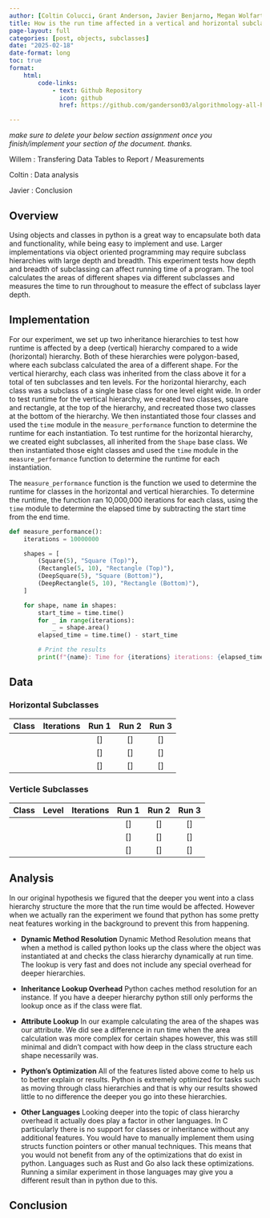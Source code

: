 ```yaml
---
author: [Coltin Colucci, Grant Anderson, Javier Benjarno, Megan Wolfarth, Willem Bennett]
title: How is the run time affected in a vertical and horizontal subclassing hierarchy?
page-layout: full
categories: [post, objects, subclasses]
date: "2025-02-18"
date-format: long
toc: true
format:
    html:
        code-links:    
            - text: Github Repository
              icon: github
              href: https://github.com/ganderson03/algorithmology-all-hands-object-subclassing

---
```


*make sure to delete your below section assignment once you finish/implement your section of the document. thanks.*

Willem : Transfering Data Tables to Report / Measurements

Coltin : Data analysis

Javier : Conclusion


## Overview

Using objects and classes in python is a great way to encapsulate both data and functionality, while being easy to implement and use. Larger implementations via object oriented programming may require subclass hierarchies with large depth and breadth. This experiment tests how depth and breadth of subclassing can affect running time of a program. The tool calculates the areas of different shapes via different subclasses and measures the time to run throughout to measure the effect of subclass layer depth. 

## Implementation

For our experiment, we set up two inheritance hierarchies to test how runtime is affected by a deep (vertical) hierarchy compared to a wide (horizontal) hierarchy. Both of these hierarchies were polygon-based, where each subclass calculated the area of a different shape. For the vertical hierarchy, each class was inherited from the class above it for a total of ten subclasses and ten levels. For the horizontal hierarchy, each class was a subclass of a single base class for one level eight wide. In order to test runtime for the vertical hierarchy, we created two classes, square and rectangle, at the top of the hierarchy, and recreated those two classes at the bottom of the hierarchy. We then instantiated those four classes and used the `time` module in the `measure_performance` function to determine the runtime for each instantiation. To test runtime for the horizontal hierarchy, we created eight subclasses, all inherited from the `Shape` base class. We then instantiated those eight classes and used the `time` module in the `measure_performance` function to determine the runtime for each instantiation.

The `measure_performance` function is the function we used to determine the runtime for classes in the horizontal and vertical hierarchies. To determine the runtime, the function ran 10,000,000 iterations for each class, using the `time` module to determine the elapsed time by subtracting the start time from the end time.

```python
def measure_performance():
    iterations = 10000000

    shapes = [
        (Square(5), "Square (Top)"),
        (Rectangle(5, 10), "Rectangle (Top)"),
        (DeepSquare(5), "Square (Bottom)"),
        (DeepRectangle(5, 10), "Rectangle (Bottom)"),
    ]

    for shape, name in shapes:
        start_time = time.time()
        for _ in range(iterations):
            _ = shape.area()
        elapsed_time = time.time() - start_time

        # Print the results
        print(f"{name}: Time for {iterations} iterations: {elapsed_time:.6f} seconds")
```

## Data 

### Horizontal Subclasses

| Class | Iterations | Run 1 | Run 2 | Run 3 |
|:-----:|:----------:|:-----:|:-----:|:-----:|
|       |            | []    | []    | []    |
|       |            | []    | []    | []    |
|       |            | []    | []    | []    |

### Verticle Subclasses

| Class | Level | Iterations | Run 1 | Run 2 | Run 3 |
|:-----:|:-----:|:----------:|:-----:|:-----:|:-----:|
|       |       |            | []    | []    | []    |
|       |       |            | []    | []    | []    |
|       |       |            | []    | []    | []    |

## Analysis
In our original hypothesis we figured that the deeper you went into a class hierarchy structure the more that the run time would be affected. However when we actually ran the experiment we found that python has some pretty neat features working in the background to prevent this from happening.


*  **Dynamic Method Resolution**
Dynamic Method Resolution means that when a method is called python looks up the class where the object was instantiated at and checks the class hierarchy dynamically at run time. The lookup is very fast and does not include any special overhead for deeper hierarchies.


* **Inheritance Lookup Overhead**
Python caches method resolution for an instance. If you have a deeper hierarchy python still only performs the lookup once as if the class were flat.


* **Attribute Lookup**
In our example calculating the area of the shapes was our attribute. We did see a difference in run time when the area calculation was more complex for certain shapes however, this was still minimal and didn't compact with how deep in the class structure each shape necessarily was.


* **Python's Optimization**
All of the features listed above come to help us to better explain or results. Python is extremely optimized for tasks such as moving through class hierarchies and that is why our results showed little to no difference the deeper you go into these hierarchies.


* **Other Languages**
Looking deeper into the topic of class hierarchy overhead it actually does play a factor in other languages. In C particularly there is no support for  classes or inheritance without any additional features. You would have to manually implement them using structs function pointers or other manual techniques. This means that you would not benefit from any of the optimizations that do exist in python. Languages such as Rust and Go also lack these optimizations. Running a similar experiment in those languages may give you a different result than in python due to this.


## Conclusion